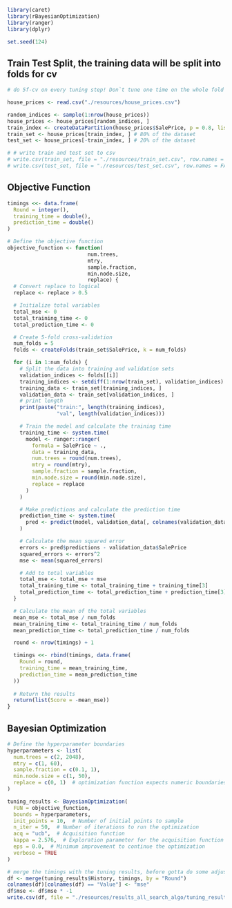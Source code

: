 ```r
library(caret)
library(rBayesianOptimization)
library(ranger)
library(dplyr)
```

```r
set.seed(124)
```

## Train Test Split, the training data will be split into folds for cv

```r
# do 5f-cv on every tuning step! Don`t tune one time on the whole fold splits.

house_prices <- read.csv("./resources/house_prices.csv")

random_indices <- sample(1:nrow(house_prices))
house_prices <- house_prices[random_indices, ]
train_index <- createDataPartition(house_prices$SalePrice, p = 0.8, list = FALSE)
train_set <- house_prices[train_index, ] # 80% of the dataset
test_set <- house_prices[-train_index, ] # 20% of the dataset

# # write train and test set to csv
# write.csv(train_set, file = "./resources/train_set.csv", row.names = FALSE)
# write.csv(test_set, file = "./resources/test_set.csv", row.names = FALSE)

```
## Objective Function
```r

timings <<- data.frame(
  Round = integer(),
  training_time = double(),
  prediction_time = double() 
)

# Define the objective function
objective_function <- function(
                          num.trees,
                          mtry,
                          sample.fraction,
                          min.node.size,
                          replace) {
  # Convert replace to logical
  replace <- replace > 0.5

  # Initialize total variables
  total_mse <- 0
  total_training_time <- 0
  total_prediction_time <- 0

  # Create 5-fold cross-validation
  num_folds = 5
  folds <- createFolds(train_set$SalePrice, k = num_folds)

  for (i in 1:num_folds) {
    # Split the data into training and validation sets
    validation_indices <- folds[[i]]
    training_indices <- setdiff(1:nrow(train_set), validation_indices)
    training_data <- train_set[training_indices, ]
    validation_data <- train_set[validation_indices, ]
    # print length
    print(paste("train:", length(training_indices),
                "val", length(validation_indices)))

    # Train the model and calculate the training time
    training_time <- system.time(
      model <- ranger::ranger(
        formula = SalePrice ~ .,
        data = training_data,
        num.trees = round(num.trees),
        mtry = round(mtry),
        sample.fraction = sample.fraction,
        min.node.size = round(min.node.size),
        replace = replace
      )
    )

    # Make predictions and calculate the prediction time
    prediction_time <- system.time(
      pred <- predict(model, validation_data[, colnames(validation_data) != "SalePrice"])
    )

    # Calculate the mean squared error
    errors <- pred$predictions - validation_data$SalePrice
    squared_errors <- errors^2
    mse <- mean(squared_errors)

    # Add to total variables
    total_mse <- total_mse + mse
    total_training_time <- total_training_time + training_time[3]
    total_prediction_time <- total_prediction_time + prediction_time[3]
  }

  # Calculate the mean of the total variables
  mean_mse <- total_mse / num_folds
  mean_training_time <- total_training_time / num_folds
  mean_prediction_time <- total_prediction_time / num_folds

  round <- nrow(timings) + 1

  timings <<- rbind(timings, data.frame(
    Round = round,
    training_time = mean_training_time,
    prediction_time = mean_prediction_time
  ))
  
  # Return the results
  return(list(Score = -mean_mse))
}

```

## Bayesian Optimization
```r
# Define the hyperparameter boundaries
hyperparameters <- list(
  num.trees = c(2, 2048),
  mtry = c(1, 60),
  sample.fraction = c(0.1, 1),
  min.node.size = c(1, 50),
  replace = c(0, 1)  # optimization function expects numeric boundaries
)

tuning_results <- BayesianOptimization(
  FUN = objective_function,
  bounds = hyperparameters,
  init_points = 10,  # Number of initial points to sample
  n_iter = 50,  # Number of iterations to run the optimization
  acq = "ucb",  # Acquisition function
  kappa = 2.576,  # Exploration parameter for the acquisition function
  eps = 0.0,  # Minimum improvement to continue the optimization
  verbose = TRUE
)
```

```r
# merge the timings with the tuning results, before gotta do some adjustments in the df u know..
df <- merge(tuning_results$History, timings, by = "Round")
colnames(df)[colnames(df) == "Value"] <- "mse"
df$mse <- df$mse * -1
write.csv(df, file = "./resources/results_all_search_algo/tuning_results.csv", row.names = FALSE)
```